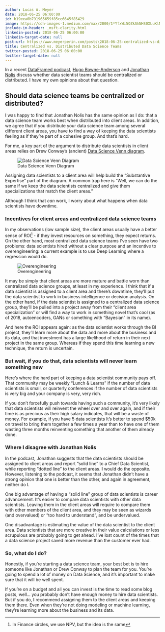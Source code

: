 ```yaml
---
author: Lucas A. Meyer
date: 2018-06-25 06:00:00
id: b19eea0b791965659f85cc6645f85429
image: https://cdn-images-1.medium.com/max/2000/1*YfxWi5QZkShNHS0XLuKlMQ.png
include-in-header: _msft-clarity.html
linkedin-posted: 2018-06-25 06:00:00
linkedin-target-date: null
post-url: https://www.meyerperin.com/posts\2018-06-25-centralized-vs-distributed-data-teams.html
title: Centralized vs. Distributed Data Science Teams
twitter-posted: 2018-06-25 06:00:00
twitter-target-date: null
---
```


In a recent [DataFramed podcast](https://www.datacamp.com/community/podcast/organizing-data-science-teams), [Hugo Bowne-Anderson](https://github.com/hugobowne) and [Jonathan Nolis](https://github.com/jnolis) discuss whether data scientist teams should be centralized or distributed. I have my own opinions about that question.

## Should data science teams be centralized or distributed?
 
I was happy to find that Jonathan Nolis has the same opinion as I do: that a data science team works best when distributed into client areas. In addition, we agree that if you distribute your data science team among several different client areas, you have to find a way of keeping the data scientists feeling as if they're part of a cohesive group. And that's hard.

For me, a key part of the argument to distribute data scientists in client areas relies on Drew Conway's (ancient) [Data Science Venn diagram](http://drewconway.com/zia/2013/3/26/the-data-science-venn-diagram).

![Data Science Venn Diagram](https://static1.squarespace.com/static/5150aec6e4b0e340ec52710a/t/51525c33e4b0b3e0d10f77ab/1364352052403/Data_Science_VD.png?format=750w)

Assigning data scientists to a client area will help build the "Substantive Expertise" part of the diagram. A common trap here is "Well, we can do the same if we keep the data scientists centralized and give them specializations that match the client areas." 

Although I think that _can_ work, I worry about what happens when data scientists have downtime.

### Incentives for client areas and centralized data science teams

In my observations (low sample size), the client areas usually have a better sense of ROI^[In Finance circles, we use NPV, but the idea is the same] - if they invest resources on something, they expect returns. On the other hand, most centralized data science teams I've seen have two problems: data scientists hired without a clear purpose and an incentive to overengineering: a current example is to use Deep Learning where a regression would do.

![Overengineering](https://cdn-images-1.medium.com/max/2000/1*YfxWi5QZkShNHS0XLuKlMQ.png)

It may be simply that client areas are more mature and battle worn than centralized data science groups, at least in my experience. I think that if a data scientist is assigned to a client area and there's downtime, they'll put the data scientist to work in business intelligence or decision analysis. On the other hand, if the data scientist is assigned to a centralized data science group, they'll be pulled into a project away from their "client area specialization" or will find a way to work in something novel that's cool (as of 2018, autoencoders, GANs or something with "Bayesian" in its name). 

And here the ROI appears again: as the data scientist works through the BI project, they'll learn more about the data and more about the business and its data, and that investment has a large likelihood of return in their next project in the same group. Whereas if they spend this time learning a new technique, the return is uncertain.

### But wait, if you do that, data scientists will never learn something new

Here's where the hard part of keeping a data scientist community pays off. That community may be weekly "Lunch & Learns" if the number of data scientists is small, or quarterly conferences if the number of data scientists is very big and your company is very, very rich.

If you don't forcefully push towards having such a community, it's very likely that data scientists will reinvent the wheel over and over again, and if their time is as precious as their high salary indicates, that will be a waste of money. For example, if you have 5 data scientists It's better to spend $50k on travel to bring them together a few times a year than to have one of them wasting three months reinventing something that another of them already done.

### Where I disagree with Jonathan Nolis

In the podcast, Jonathan suggests that the data scientists should be assigned to client areas and report "solid line" to a Chief Data Scientist, while reporting "dotted line" to the client areas. I would do the opposite. However, listening to the podcast, it seems that Jonathan didn't have a strong opinion that one is better than the other, and again in agreement, neither do I.

One big advantage of having a "solid line" group of data scientists is career advancement. It's easier to compare data scientists with other data scientists. Leaving them in the client areas will require to compare them with other members of the client area, and they may be seen as wizards (and overvalued) or "too hard to understand", and be undervalued. 

One disadvantage is estimating the value of the data scientist to the client area. Data scientists that are more creative in their value calculations or less scrupulous are probably going to get ahead. I've lost count of the times that a data science project saved more revenue than the customer ever had.

### So, what do I do?

Honestly, if you're starting a data science team, your best bet is to hire someone like Jonathan or Drew Conway to plan the team for you. You're going to spend a lot of money on Data Science, and it's important to make sure that it will be well spent.

If you're on a budget and all you can invest is the time to read some blog posts, well... you probably don't have enough money to hire data scientists. But if you do, I recommend assigning them to the client areas and keeping them there. Even when they're not doing modeling or machine learning, they're learning more about the business and its data.
